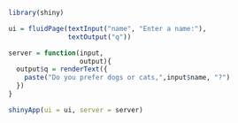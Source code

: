 ```r
library(shiny)

ui = fluidPage(textInput("name", "Enter a name:"),
               textOutput("q"))

server = function(input, 
                  output){
  output$q = renderText({
    paste("Do you prefer dogs or cats,",input$name, "?")
  })
}

shinyApp(ui = ui, server = server)
```


